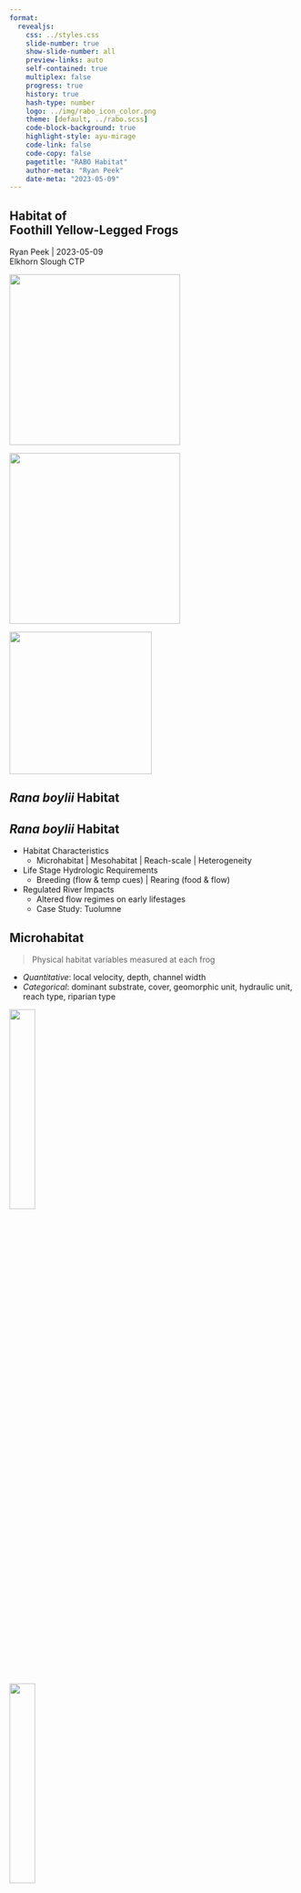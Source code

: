 ```yaml
---
format: 
  revealjs:
    css: ../styles.css
    slide-number: true
    show-slide-number: all
    preview-links: auto
    self-contained: true
    multiplex: false
    progress: true
    history: true
    hash-type: number
    logo: ../img/rabo_icon_color.png
    theme: [default, ../rabo.scss]
    code-block-background: true
    highlight-style: ayu-mirage
    code-link: false
    code-copy: false
    pagetitle: "RABO Habitat"
    author-meta: "Ryan Peek"
    date-meta: "2023-05-09"
---
```


::: {.my-title}
# [Habitat]{.blue} of <br />Foothill Yellow-Legged Frogs

::: {.my-grey}
[Ryan Peek | 2023-05-09]{}<br />
[Elkhorn Slough CTP]{}
:::

![](../img/hab_campck04_breeding.jpg){.br-100 .absolute top=300 bottom=0 left=0 width=300}

![](../img/hab_nfa_bar.jpg){.absolute top=300 bottom=0 left=370 width=300}

![](../img/hab_robbers_nfa.jpg){.br-100 .absolute bottom=0 top=300 left=740 width=250}

:::


## [*Rana boylii* Habitat]{.light-yellow} {background-image="../img/hab_nfy_bar.jpg" background-size="cover" background-position="center" background-color="#000000"}


## [*Rana boylii* Habitat]{.light-yellow} {background-image="../img/hab_nfy_bar.jpg" background-size="cover" background-position="center" background-color="#000000" background-opacity=50%}

::: {.incremental}
 - [Habitat Characteristics]{.f1}
    - Microhabitat [| Mesohabitat]{.fragment .fade-in} [| Reach-scale]{.fragment} [| Heterogeneity]{.fragment}
 - [Life Stage Hydrologic Requirements]{.f1}
    - [Breeding (flow & temp cues)]{.fragment .fade-in} [| Rearing (food & flow)]{.fragment .fade-in}
 - [Regulated River Impacts]{.f1}
    - Altered flow regimes on early lifestages
    - Case Study: Tuolumne
:::

## Microhabitat

> Physical habitat variables measured at each frog

 - [*Quantitative*]{.purple}: local velocity, depth, channel width
 - [*Categorical*]{.purple}: dominant substrate, cover, geomorphic unit, hydraulic unit, reach type, riparian type

::: {.fragment}
![](../img/habitat_breeding_rabo.jpg){.absolute left=0 bottom=0 width=30%}

![](../img/hab_campck02.jpg){.absolute right=0 bottom=0 width=30%}
:::

::: footer
Microhabitat
:::


## Microhabitat Associations 

:::{.incremental}
 - While RABO use a wide array of habitat, local hydraulic conditions are main physical control on breeding and rearing habitat
 - Egg and tadpoles are susceptible to scour / dessication from high velocities or stage drops
 - Predictability and variability (heterogeneity) are important
:::

::: footer
Microhabitat
:::


## Habitat Suitability Criteria {.smaller}

::: {.columns .pv4}

::: {.column .pr4 width="40%" .incremental}

 - Use vs. Available habitat clearly shows preference for low-velocity/depth

 - 90% of eggs observed in Sierras were in shallow, sheltered waters (n=147) (Bondi et al. 2013)
    - < 0.67 m total depth
    - < 0.15 m/s velocity

:::

::: {.column .pr4 width="60%"}

::: {.r-stack .incremental}

::: {.fragment}
![Bondi et al. 2013](../img/bondi_et_al_2013_hsc_pts.jpg){fig-align="center"}
:::

::: {.fragment}
![](../img/bondi_et_al_2013_hsc_curves.jpg){fig-align="center"}
:::

:::
:::
:::

::: footer
Microhabitat
:::


## Mesohabitat Use 

![](../img/breeding_habitat_diagram.png)

::: {.columns}

::: {.column .pr4 width="45%"}

**Low survival site** <br>(low *width:depth* ratio)

:::
::: {.column .pr4 width="10%"}
:::
::: {.column .pr4 width="45%"}

**High survival site** <br>(large *width:depth* ratio)

:::
:::

::: footer
Modified from S.Kupferberg, 1996
:::

## Mesohabitat Use {.smaller}

![](../img/van_wagner_1996.png){fig-align="center" width=800}

 - As conditions shift seasonally, so do life stages and channel habitat use (Van Wagner 1996)

::: footer
Van Wagner 1996
:::



## Reach Scale: Channel Shapes {.smaller}

::: {.columns .pv4}

::: {.column .pr4 width="70%" .incremental}

![**Broad**](../img/yarnell_broad_channel_shape.png){.r-stretch width=90%}

![**Alternating**](../img/yarnell_alternating_channel_shape.png){.r-stretch width=90%}

:::

::: {.column .pr4 width="30%"}
![**Confined**](../img/yarnell_confined_channel_shape.png)

 - Breeding typically in wide shallow cross sections in larger stream
 - Associations different by stream order, region, and hydrology
 
:::
:::

::: footer
Yarnell 2000
:::

::: notes

 - From YUBA: YOY and juveniles associated with alternating channel types (shallow at high flows, deeper at low flows), adult in pools year-round (Yarnell 2000)

:::

## Channel varies <br>by Stream Order {.smaller background-image="../img/skunk_gulch_MFA.jpg" background-size="contain" background-position="right" background-color="#000000"}

::: {.columns}

::: {.column .pr4 width="55%" .fragment}

<br>

![NF American: alternating](../img/hab_nfa_bar.jpg)

:::

:::

::: footer
[&nbsp;&nbsp;&nbsp;&nbsp;&nbsp; ➙ Skunk Canyon: confined]{.white}
:::

# Breeding <br> Habitat<br> Details {background-image="../img/storer_1925_egg_drawing.png" background-size="contain" background-position="right" background-color="#000000"}


## Egg Mass Hydrologic Habitat {.smaller}

::: {.columns}
::: {.column width="60%" .incremental}

 - [Egg Mass Water Depths:]{.f2 .blue}
    - 10--13 cm (Fitch 1936) 
    - 7--22 cm (Fuller & Lind 1992)
    - 4--43 cm (Kupferberg 1996 & 1997)
    - 6--28 cm (Van Wagner 1996)
    - 6--40 cm (Lind 2005)
    - [\> 2m!]{.red} (Peek, pers. obs. 2017)
    - 90% found in 14--67 cm in Sierras (Yarnell et al. 2011)

:::

::: {.column width="40%"}

![](../img/rabo_eggs_sfy_dark.jpg){width=80% fig-align="right"}

![Butte](../img/hab_breeding_ButteCreek.jpg){width=80% fig-align="right"}

:::
:::

::: footer
Breeding
:::

## Egg Mass Hydrologic Habitat {.smaller}

::: {.columns}
::: {.column width="60%" .incremental}

- [**Egg Mass Water Velocities**]{.blue .f2}:
  - 0.0--0.06 m/s (Fuller and Lind 1992)
  - 0.01--0.14 m/s (Kupferberg 1996 & 1997)
  - 0.0--0.03 m/s (Van Wagner 1996)
  - 0.00--0.21 m/s (Lind 2005)
  - 0.04--0.17 m/s (Wheeler and Welsh 2008)
  - Eggs: 90% found in 0.00--0.15 m/s (Yarnell et al. 2011)
 

:::

::: {.column width="40%"}


![](../img/rabo_em_gos09.jpg){width=80% fig-align="right"}

![Eel](../img/hab_breeding_EelRiver.jpg){width=80% fig-align="right"}

:::
:::

::: notes

Substrate: most common – cobbles and boulders, "clean" (no algae/sediment) surface for egg attachment (Kupferberg 1996 & 1997, Van Wagner 1996, Lind 2005, Wheeler et al. 2003)

:::

::: footer
Breeding
:::

## Tadpole Hydrologic Habitat {.smaller}

::: {.columns .pv4}
::: {.column width="60%"}

::: {.fragment .mt1}

[**Depths**]{.f2 .blue}

 - Early Stage Tadpoles (90% within): 1--54 cm
 - Late Stage Tadpoles (90% within): 1--51 cm (Yarnell et al. 2011)

:::

::: {.fragment .mt1}

[**Velocities**]{.f2 .blue}

 - Early Stage Tadpoles (90% within): 0.00--0.16 m/s
 - Late Stage Tadpoles (90% within): 0.00--0.12 m/s (Yarnell et al. 2011)
 - Critical velocities ranged from 0.01--0.04 m/s depending on developmental state, body size, and population of origin (Kupferberg et al. 2009)

:::

:::

::: {.column width="40%"}

![](../img/hab_tadpole.jpg){width=80% fig-align="right"}

![](../img/rabo_large_tadpole.jpg){width=80% fig-align="right"}

:::
:::

::: footer
Rearing
:::


## Adult Habitat {.smaller}

::: {.incremental}

 - Most common along pool, glide, or riffles (Lind and Yarnell 2008, Bourque 2008, Haggarty 2006, Yarnell 2005, Van Wagner 1996, Lind 2005)
 - Near stream cover may include wide array from shoreline rocks (especially cobble), to leaf litter, or overhanging vegetation [e.g. Carex sp.] (Bourque 2008, Haggarty 2006, Yarnell 2005, Hayes and Jennings 1988, Van Wagner 1996)
 - Adults may prefer some riparian overhanging vegetation (e.g. Carex sp.) with moderate shade (Van Wagner 1996, Zweifel 1955, Moyle 1973, Hayes and Jennings 1988)

:::

<br>
[**So pretty much all the possibilities!**]{.tc .f1 .blue .fragment}


::: footer
Adults
:::

::: notes

Post-metamorphic R. boylii remain in terrestrial riparian and riverine habitat adjacent to the wetted channel during the non-breeding season (Bourque 2008, Kupferberg 1996, Lind et al. 1996, Moyle 1973, Van Wagner 1996, Zweifel 1955). Rana boylii have been documented in a wide range of habitats, but all generally occur within a short distance of flowing water (see Bourque 2008) although differences appear to vary both regionally and seasonally (Bourque 2008, Haggarty 2006, Van Wagner 1996, Yarnell 2000, Yarnell 2005).

:::

## 

::: {.columns .pv4}

::: {.column .pr4 width="50%"}
![](../img/hab_campck03.jpg)
:::

::: {.column .tr .pr4 width="50%" .incremental}
![](../img/hab_tuo.jpg)

:::
:::

::: fragment
 - Can use a very wide range of habitat
 - From small intermittent first order tribs to large rivers
:::

::: footer
Adult Habitat
:::

## Overwintering Habitat {.smaller}

::: {.columns .pv4}
::: {.column width="60%" .incremental}
 
 - Very little data are available relating to overwintering habitat
 - Van Wagner (1996) observed *R. boylii* both in the water and along the stream-edge habitat beneath rocks, leaf litter, and *Carex spp*
 - Also found frogs appeared to be active whenever ambient conditions were favorable
 - Habitat use in large rivers may vary, juveniles & adults may move into smaller lateral tributaries to avoid risk of scouring (Kupferberg 1996)
 - Or move into adjacent terrestrial habitat to avoid winter flood events altogether.
 
:::
::: {.column .tc .pv4 width="39%"}
![Cave RABO!](../img/rabo_overwintering.jpg)
:::
:::

::: footer
Overwintering
:::



## Reach Heterogeneity

::: {.columns}

::: {.column .pr4 width="45%"}

 - Compared 10 study reaches, Shannons Diversity Index key predictor of frog abundance (Yarnell 2008)
 - Habitat diversity within a reach matters

:::
::: {.column .pr4 width="55%"}

::: {.r-stack .incremental}

![Yarnell 2008](../img/yarnell_2008_geomorphic_reach_type.png){.fragment width=90%}

![](../img/yarnell_2008_shannons.png){.fragment fig-align="center"}



:::

:::
:::

## Network Heterogeneity { background-image="../img/azimuth_inset_map_nfamerican.png" background-size="cover" background-color="#000000"}

## Network Heterogeneity {.smaller background-image="../img/peek_2010_conf_fig.png" background-size="50%" background-position="right" background-color="#000000"}

::: {.columns}

::: {.column .f2 .pr4 width="45%" .incremental}

 - Not only does the diversity of habitats within a reach matter, but the location of the reach within the stream network matters. 
 - Frogs occur closer to confluences than random or “expected” (Peek 2010)
 - Confluences are known to have higher diversity of habitats and create refugia

:::

:::

::: notes

Frogs associate with stream reaches of greater physical habitat heterogeneity

Analysing the complexity of geomorphic units at the reach scale is appropriate for this species

:::

## Habitat Summary {background-image="../img/habitat_willow_bars.jpg" background-size="cover" background-position="right" background-color="#000000" background-opacity=30%}

::: {.incremental}
 - Different life stages require different [hydraulic]{.light-blue} and [substrate]{.light-yellow} conditions
 - [Hydraulic]{.light-blue} and [substrate]{.light-yellow} conditions characterize mesohabitats (e.g., geomorphic units like riffles, pools)
 - Certain reach types, differentiated by higher diversity of geomorphic units, are preferred by life stages
 - Reaches near tributaries are often preferred because structurally more diverse & provide refugia
:::



# Hydrology for Frogs {background-color="#000000"}

## {data-menu-title="Recession Seasonality" background-image="../img/recession_seasonality_breeding.png" background-size="contain" background-position="right" background-color="#FFFFFF"}


## {data-menu-title="Quantifying Flow" background-image="../img/yarnell_biosci_flow_recession_2010.png" background-size="contain" background-position="right" background-color="#FFFFFF"}

::: notes
Flow management has greatest control over magnitude and rate of change from releases.
We can quantify 5 components: see functional flows
:::


## Quantifying<br>the Sierra<br>Spring Recession {.smaller background-image="../img/unregulated_basins_sierras_epke_2011.png" background-size="59%" background-position="right" background-color="#FFFFFF"}

## Quantifying the Sierra Spring Recession {.smaller background-image="../img/meandaily_recession_sierras_epke_2011.png" background-size="70%" background-position="center" background-color="#FFFFFF"}

::: notes

Daily recession rates consistent across elevations and basins in Sierras: timing, pattern, and rate of recession the same. Magnitude and peak are different.

:::


## { data-menu-title="Thermohydrographs" .smaller background-image="../img/thermohydrograph_nfa_combined_2011-2012.png" background-size="contain" background-position="center" background-color="#FFFFFF"}

::: {.columns}

::: {.column .f2 .pr4 width="25%" .incremental}
:::
::: {.column .tl .pr4 width="75%" .incremental}

<br>
[**2011**]{.purple}
<br><br><br><br><br><br><br><br><br><br>
[**2012**]{.purple}
:::
:::

::: notes
At RABO XS we see recession rates typically 30cm per 3 weeks (~10 cm a week) no matter the water year. SO stage change is consistent! Makes sense given avg depths for eggs usually 20-40cm, and 2-3 weeks to hatch out.
:::

## Recession Rates

::: {.columns}

::: {.column .pr4 width="40%" .incremental}

![](../img/rabo_tad_bean.jpg)

:::
::: {.column .pr4 width="60%" .incremental}

 - In RABO breeding areas, recession rates are typically 30cm per 3 weeks (~10 cm a week)
 - This is consistent across water years
 - Thus stage change is consistent, matches natural history observations of depth/velocity (hatching timing ~2-3 weeks to hatch out)

:::
:::

## Dams change flow patterns {.smaller background-image="../img/lytle_poff_2004.jpg" background-size="80%" background-position="center" background-color="#FFFFFF"}

:::footer
Lytle and Poff 2004
:::


## Type of flow alteration plays a big role {.smaller background-image="../img/regulation_types_combined.png" background-size="contain" background-position="center" background-color="#000000"}


::: notes

 - Altered flows often aseasonal/asynchronous to natural flow regime
 - Decoupling of flow cues from environmental cues
 - Eggs can be scoured or dessicated by changing flows
 - Changes in algal/insect prey base
 - Tadpole energetic costs to "hunkering down" and issues when refugia not available (bed armoring)

:::


## {data-menu-title="MFA Flow" background-image="../img/mfa_flow_patterns_zoomed.png" background-size="contain" background-position="top" background-color="#000000"}

![](../img/dam_sierras.jpg){.absolute width=20% left=40 bottom=300}


## {data-menu-title="Egg Stranding" background-image="../img/forbestown_egg_stranding.jpg" background-size="contain" background-position="right" background-color="#000000"}

![](../img/slate_ck_dam.png){.absolute width=40% left=0}


# Case Study {data-menu-title="Tuolumne Case Study" .tl background-image="../img/clavey.jpg" background-size="cover" background-position="center" background-color="#000000"}

## <br /> FYLF Habitats within the <br />Tuolumne Watershed {.tr .smaller background-image="../img/striegle_hab_01.jpg" background-size="contain" background-position="center" background-color="#000000"}

## {.tr .smaller background-image="../img/striegle_hab_02.jpg" background-size="contain" background-position="center" background-color="#000000"}

::: {.columns}

::: {.column .pr4 width="25%"}
:::
::: {.column .pr4 width="70%"}

<br><br><br>
<br><br>
<br><br><br>
<br><br>

- 2022 survey data
- Primary survey area covers 28-miles of MSTR
- All age-classes of FYLF observations shown as yellow dots
- Survey Effort: 2022 surveys shown as downstream “start” (green star) and upstream “end” (red star)
:::
:::

## MSR at "Early Intake"<br/> Elevation ~2300' {.tr .smaller background-image="../img/striegle_hab_03.png" background-size="contain" background-position="center" background-color="#000000"}

## {background-image="../img/striegle_hab_04.png" background-size="contain" background-position="center" background-color="#000000"}

## {background-image="../img/striegle_hab_05.png" background-size="contain" background-position="center" background-color="#000000"}

## {background-image="../img/striegle_hab_06.jpg" background-size="contain" background-position="center" background-color="#000000" background-opacity="70%"}

 - Late Summer: Expecting late-stage larvae
 - Wading/visual techniques (looking for poop)
 - Looking everywhere, but focusing on warmer side edgewaters (even on south-bank)

## {background-image="../img/striegle_hab_07.png" background-size="contain" background-position="center" background-color="#000000"}

![](../img/striegle_hab_08.png){.absolute top=0 right=0 width=300}

::: footer
[9/14/2022]{.white}
:::

## {background-image="../img/striegle_hab_09.png" background-size="contain" background-position="center" background-color="#000000"}

## {background-image="../img/striegle_hab_10.png" background-size="contain" background-position="center" background-color="#000000"}

## <br /><br /> MSTR below <br />Cherry Creek {.tc .smaller background-image="../img/striegle_hab_11.jpg" background-size="contain" background-position="center" background-color="#000000"}

## {background-image="../img/striegle_hab_12.png" background-size="contain" background-position="center" background-color="#000000"}

## {background-image="../img/striegle_hab_13.png" background-size="contain" background-position="center" background-color="#000000"}

## {background-image="../img/striegle_hab_14.jpg" background-size="contain" background-position="center" background-color="#000000"}

![](../img/striegle_hab_15.jpg){.absolute left=0 bottom=0 width=340}

## <br /> MSTR near <br />Clavey Confluence {.tc .smaller background-image="../img/striegle_hab_16.jpg" background-size="contain" background-position="center" background-color="#000000"}

::: footer
8/9/2022
:::

## {background-image="../img/striegle_hab_17.jpg" background-size="contain" background-position="center" background-color="#000000"}

## {background-image="../img/striegle_hab_17.jpg" background-size="contain" background-position="center" background-color="#000000" background-opacity="60%"}

 - Good low flow rearing (with daily pulse)
 - Multiple tads of similar age. Egg location?

## {background-image="../img/striegle_hab_18.jpg" background-size="contain" background-position="center" background-color="#000000"}


## [Tributaries to MSTR: Observations since 2018]{.f1} {background-image="../img/striegle_hab_19.jpg" background-size="contain" background-position="center" background-color="#000000"}

 - FYLF Breeding: E, L, [M (aqua arrow)]{.light-green}
 - Older life stages ([orange]{.orange})


## SF Tuolumne:<br /> Egg clutch obs 6/1/2022, larvae 7/27 {.smaller background-image="../img/striegle_hab_20.jpg" background-size="contain" background-position="bottom" background-color="#000000"}

## {background-image="../img/striegle_hab_21.jpg" background-size="contain" background-position="center" background-color="#000000"}

## Clavey River (8/9/2022 Flow < 5cfs) { .smaller background-image="../img/striegle_hab_22.jpg" background-size="contain" background-position="bottom" background-color="#FFFFFF"}

## Larvae <br />locations {.tl .smaller background-image="../img/striegle_hab_23.jpg" background-size="cover" background-position="center" background-color="#FFFFFF"}

##    ...and smaller tribs {.tr .smaller background-image="../img/striegle_hab_24.jpg" background-size="cover" background-position="bottom" background-color="#FFFFFF"}

##    ...and even smaller tribs {.tr .smaller background-image="../img/striegle_hab_25.jpg" background-size="contain" background-position="bottom" background-color="#FFFFFF"}

## {.smaller background-image="../img/striegle_hab_26.jpg" background-size="contain" background-position="center" background-color="#FFFFFF"}

## {.smaller background-image="../img/striegle_hab_27.jpg" background-size="contain" background-position="right" background-color="#000000" background-opacity="99%"}

## Spring-fed trib <1cfs: 2 EM on 5/11  {.smaller background-image="../img/striegle_hab_27.jpg" background-size="contain" background-position="right" background-color="#000000" background-opacity="70%"}

## [FYLF clutches observed on 5/11 & follow-up 6/1/2022]{.f1 .smaller}

::: {.columns}

::: {.column width="50%"}
![](../img/striegle_hab_28.jpg)
:::

::: {.column  width="50%"}
![](../img/striegle_hab_29.jpg)
:::
:::

## <br /><br /><br /><br /><br /><br /><br />Lest we forget the older ones...{.smaller background-image="../img/striegle_hab_30.jpg" background-size="contain" background-position="center" background-color="#000000"}

## 

::: {.columns}

::: {.column width="50%"}
![](../img/striegle_hab_31.jpg)
:::

::: {.column  width="50%"}
![](../img/striegle_hab_32.jpg)
:::
:::

##  {background-image="../img/striegle_hab_33.jpg" background-size="contain" background-position="center" background-color="#000000"}

##  {background-image="../img/striegle_hab_34.jpg" background-size="contain" background-position="center" background-color="#000000"}


## Questions? {background-color="#111111" background-image="../img/artsy_datasheet_rabo.jpg" background-size="cover" background-position="bottom"}
